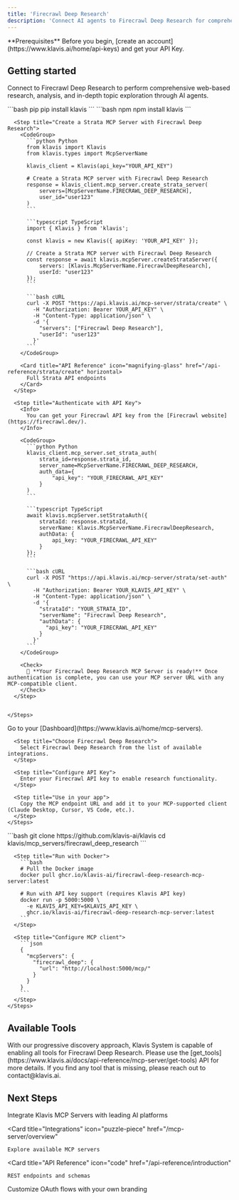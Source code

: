 ```yaml
---
title: 'Firecrawl Deep Research'
description: 'Connect AI agents to Firecrawl Deep Research for comprehensive web-based research and analysis'
---
```


<Info>
  **Prerequisites**
  Before you begin, [create an account](https://www.klavis.ai/home/api-keys) and get your API Key.
</Info>

## Getting started

Connect to Firecrawl Deep Research to perform comprehensive web-based research, analysis, and in-depth topic exploration through AI agents.

<Tabs>
  <Tab title="API">
    <Steps>
      <Step title="Install the SDKs (optional)">
        <CodeGroup>
          ```bash pip
          pip install klavis
          ```
          ```bash npm
          npm install klavis
          ```
        </CodeGroup>
      </Step>
      
      <Step title="Create a Strata MCP Server with Firecrawl Deep Research">
        <CodeGroup>
          ```python Python
          from klavis import Klavis
          from klavis.types import McpServerName
          
          klavis_client = Klavis(api_key="YOUR_API_KEY")
          
          # Create a Strata MCP server with Firecrawl Deep Research
          response = klavis_client.mcp_server.create_strata_server(
              servers=[McpServerName.FIRECRAWL_DEEP_RESEARCH],
              user_id="user123"
          )
          ```
          
          ```typescript TypeScript
          import { Klavis } from 'klavis';
          
          const klavis = new Klavis({ apiKey: 'YOUR_API_KEY' });
          
          // Create a Strata MCP server with Firecrawl Deep Research
          const response = await klavis.mcpServer.createStrataServer({
              servers: [Klavis.McpServerName.FirecrawlDeepResearch],
              userId: "user123"
          });
          ```
          
          ```bash cURL
          curl -X POST "https://api.klavis.ai/mcp-server/strata/create" \
            -H "Authorization: Bearer YOUR_API_KEY" \
            -H "Content-Type: application/json" \
            -d '{
              "servers": ["Firecrawl Deep Research"],
              "userId": "user123"
            }'
          ```
        </CodeGroup>

        <Card title="API Reference" icon="magnifying-glass" href="/api-reference/strata/create" horizontal>
          Full Strata API endpoints
        </Card>
      </Step>
      
      <Step title="Authenticate with API Key">
        <Info>
          You can get your Firecrawl API key from the [Firecrawl website](https://firecrawl.dev/).
        </Info>
        
        <CodeGroup>
          ```python Python
          klavis_client.mcp_server.set_strata_auth(
              strata_id=response.strata_id,
              server_name=McpServerName.FIRECRAWL_DEEP_RESEARCH,
              auth_data={
                  "api_key": "YOUR_FIRECRAWL_API_KEY"
              }
          )
          ```
          
          ```typescript TypeScript
          await klavis.mcpServer.setStrataAuth({
              strataId: response.strataId,
              serverName: Klavis.McpServerName.FirecrawlDeepResearch,
              authData: {
                  api_key: "YOUR_FIRECRAWL_API_KEY"
              }
          });
          ```
          
          ```bash cURL
          curl -X POST "https://api.klavis.ai/mcp-server/strata/set-auth" \
            -H "Authorization: Bearer YOUR_KLAVIS_API_KEY" \
            -H "Content-Type: application/json" \
            -d '{
              "strataId": "YOUR_STRATA_ID",
              "serverName": "Firecrawl Deep Research",
              "authData": {
                "api_key": "YOUR_FIRECRAWL_API_KEY"
              }
            }'
          ```
        </CodeGroup>
        
        <Check>
          🎉 **Your Firecrawl Deep Research MCP Server is ready!** Once authentication is complete, you can use your MCP server URL with any MCP-compatible client.
        </Check>
      </Step>
      

    </Steps>
  </Tab>
  
  <Tab title="UI">
    <Steps>
      <Step title="Open Dashboard">
        Go to your [Dashboard](https://www.klavis.ai/home/mcp-servers).
      </Step>
      
      <Step title="Choose Firecrawl Deep Research">
        Select Firecrawl Deep Research from the list of available integrations.
      </Step>
      
      <Step title="Configure API Key">
        Enter your Firecrawl API key to enable research functionality.
      </Step>
      
      <Step title="Use in your app">
        Copy the MCP endpoint URL and add it to your MCP-supported client (Claude Desktop, Cursor, VS Code, etc.).
      </Step>
    </Steps>
  </Tab>
  
  <Tab title="Open Source">
    <Steps>
      <Step title="Clone repository (for developers to build from source)">
        ```bash
        git clone https://github.com/klavis-ai/klavis
        cd klavis/mcp_servers/firecrawl_deep_research
        ```
      </Step>
      
      <Step title="Run with Docker">
        ```bash
        # Pull the Docker image
        docker pull ghcr.io/klavis-ai/firecrawl-deep-research-mcp-server:latest
        
        # Run with API key support (requires Klavis API key)
        docker run -p 5000:5000 \
          -e KLAVIS_API_KEY=$KLAVIS_API_KEY \
          ghcr.io/klavis-ai/firecrawl-deep-research-mcp-server:latest
        ```
      </Step>
      
      <Step title="Configure MCP client">
        ```json
        {
          "mcpServers": {
            "firecrawl_deep": {
              "url": "http://localhost:5000/mcp/"
            }
          }
        }
        ```
      </Step>
    </Steps>
  </Tab>
</Tabs>

## Available Tools

<Tip>
With our progressive discovery approach, Klavis System is capable of enabling all tools for Firecrawl Deep Research. Please use the [get_tools](https://www.klavis.ai/docs/api-reference/mcp-server/get-tools) API for more details. If you find any tool that is missing, please reach out to contact@klavis.ai.
</Tip>

## Next Steps

<CardGroup>
  <Card
    title="AI Platform Integrations"
    icon="robot"
    href="/ai-platform-integration/overview"
  >
    Integrate Klavis MCP Servers with leading AI platforms
  </Card>
  
  <Card
    title="Integrations"
    icon="puzzle-piece"
    href="/mcp-server/overview"
  >
    Explore available MCP servers
  </Card>
  
  <Card
    title="API Reference"
    icon="code"
    href="/api-reference/introduction"
  >
    REST endpoints and schemas
  </Card>
    <Card
    title="White-label Authentication"
    icon="palette"
    href="/auth/white-label"
  >
    Customize OAuth flows with your own branding
  </Card>
</CardGroup>